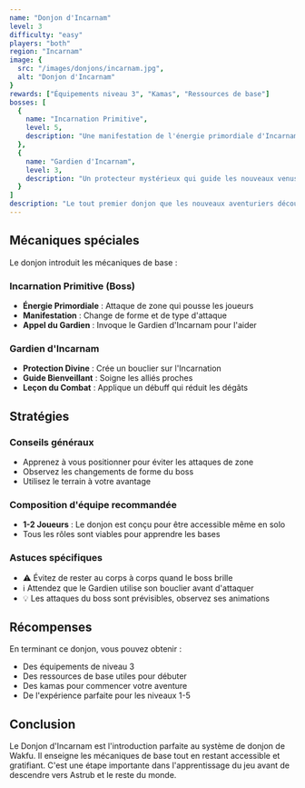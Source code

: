 ```yaml
---
name: "Donjon d'Incarnam"
level: 3
difficulty: "easy"
players: "both"
region: "Incarnam"
image: {
  src: "/images/donjons/incarnam.jpg",
  alt: "Donjon d'Incarnam"
}
rewards: ["Équipements niveau 3", "Kamas", "Ressources de base"]
bosses: [
  {
    name: "Incarnation Primitive",
    level: 5,
    description: "Une manifestation de l'énergie primordiale d'Incarnam"
  },
  {
    name: "Gardien d'Incarnam",
    level: 3,
    description: "Un protecteur mystérieux qui guide les nouveaux venus"
  }
]
description: "Le tout premier donjon que les nouveaux aventuriers découvrent à Incarnam. Une introduction parfaite aux mécaniques de base du jeu."
---
```



<div className="bg-gradient-to-br from-white/15 to-white/5 backdrop-blur-md border border-white/20 rounded-lg p-6 mb-8 shadow-lg hover:border-white/40 hover:shadow-xl transition-all duration-300 ease-in-out">
<h2 className="text-2xl font-bold text-cyan-200 mt-2 mb-4 border-b border-cyan-700 pb-2">Mécaniques spéciales</h2>

Le donjon introduit les mécaniques de base :

<h3 className="text-xl font-semibold text-cyan-300 mt-6 mb-2">Incarnation Primitive (Boss)</h3>
<ul className="list-disc list-inside space-y-2 text-gray-200 pl-4">
<li><strong className="font-semibold text-yellow-300">Énergie Primordiale</strong> : Attaque de zone qui pousse les joueurs</li>
<li><strong className="font-semibold text-yellow-300">Manifestation</strong> : Change de forme et de type d'attaque</li>
<li><strong className="font-semibold text-yellow-300">Appel du Gardien</strong> : Invoque le Gardien d'Incarnam pour l'aider</li>
</ul>

<h3 className="text-xl font-semibold text-cyan-300 mt-6 mb-2">Gardien d'Incarnam</h3>
<ul className="list-disc list-inside space-y-2 text-gray-200 pl-4">
<li><strong className="font-semibold text-yellow-300">Protection Divine</strong> : Crée un bouclier sur l'Incarnation</li>
<li><strong className="font-semibold text-yellow-300">Guide Bienveillant</strong> : Soigne les alliés proches</li>
<li><strong className="font-semibold text-yellow-300">Leçon du Combat</strong> : Applique un débuff qui réduit les dégâts</li>
</ul>
</div>

<div className="bg-gradient-to-br from-white/15 to-white/5 backdrop-blur-md border border-white/20 rounded-lg p-6 mb-8 shadow-lg hover:border-white/40 hover:shadow-xl transition-all duration-300 ease-in-out">
<h2 className="text-2xl font-bold text-cyan-200 mt-2 mb-4 border-b border-cyan-700 pb-2">Stratégies</h2>

<h3 className="text-xl font-semibold text-cyan-300 mt-6 mb-2">Conseils généraux</h3>
<ul className="list-disc list-inside space-y-2 text-gray-200 pl-4">
<li>Apprenez à vous positionner pour éviter les attaques de zone</li>
<li>Observez les changements de forme du boss</li>
<li>Utilisez le terrain à votre avantage</li>
</ul>

<h3 className="text-xl font-semibold text-cyan-300 mt-6 mb-2">Composition d'équipe recommandée</h3>
<ul className="list-disc list-inside space-y-2 text-gray-200 pl-4">
<li><strong className="font-semibold text-yellow-300">1-2 Joueurs</strong> : Le donjon est conçu pour être accessible même en solo</li>
<li>Tous les rôles sont viables pour apprendre les bases</li>
</ul>

<h3 className="text-xl font-semibold text-cyan-300 mt-6 mb-2">Astuces spécifiques</h3>
<ul className="list-disc list-inside space-y-2 text-gray-200 pl-4">
<li>⚠️ Évitez de rester au corps à corps quand le boss brille</li>
<li>ℹ️ Attendez que le Gardien utilise son bouclier avant d'attaquer</li>
<li>💡 Les attaques du boss sont prévisibles, observez ses animations</li>
</ul>
</div>

<div className="bg-gradient-to-br from-white/15 to-white/5 backdrop-blur-md border border-white/20 rounded-lg p-6 mb-8 shadow-lg hover:border-white/40 hover:shadow-xl transition-all duration-300 ease-in-out">
<h2 className="text-2xl font-bold text-cyan-200 mt-2 mb-4 border-b border-cyan-700 pb-2">Récompenses</h2>

En terminant ce donjon, vous pouvez obtenir :
<ul className="list-disc list-inside space-y-2 text-gray-200 pl-4 mt-4">
<li>Des équipements de niveau 3</li>
<li>Des ressources de base utiles pour débuter</li>
<li>Des kamas pour commencer votre aventure</li>
<li>De l'expérience parfaite pour les niveaux 1-5</li>
</ul>
</div>

<div className="bg-gradient-to-br from-white/15 to-white/5 backdrop-blur-md border border-white/20 rounded-lg p-6 mb-8 shadow-lg hover:border-white/40 hover:shadow-xl transition-all duration-300 ease-in-out">
<h2 className="text-2xl font-bold text-cyan-200 mt-2 mb-4 border-b border-cyan-700 pb-2">Conclusion</h2>

Le Donjon d'Incarnam est l'introduction parfaite au système de donjon de Wakfu. Il enseigne les mécaniques de base tout en restant accessible et gratifiant. C'est une étape importante dans l'apprentissage du jeu avant de descendre vers Astrub et le reste du monde.
</div>


